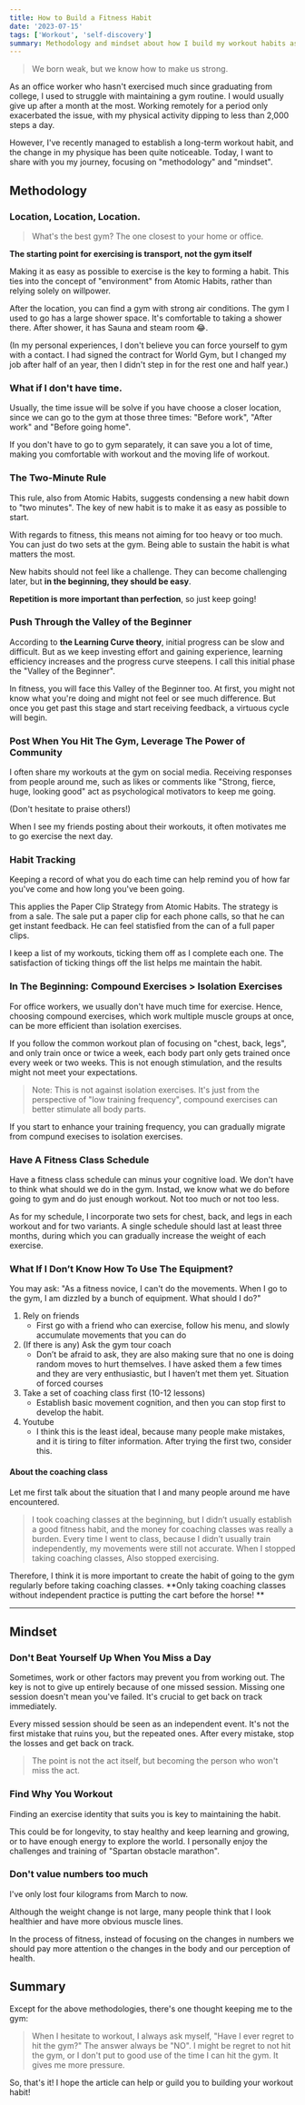 ```yaml
---
title: How to Build a Fitness Habit
date: '2023-07-15'
tags: ['Workout', 'self-discovery']
summary: Methodology and mindset about how I build my workout habits as an office workers
---
```


> We born weak, but we know how to make us strong.

As an office worker who hasn't exercised much since graduating from college, I used to struggle with maintaining a gym routine. I would usually give up after a month at the most. Working remotely for a period only exacerbated the issue, with my physical activity dipping to less than 2,000 steps a day.

However, I've recently managed to establish a long-term workout habit, and the change in my physique has been quite noticeable. Today, I want to share with you my journey, focusing on "methodology" and "mindset".

<TOCInline toc={props.toc} asDisclosure />

## Methodology

### Location, Location, Location.

> What's the best gym? The one closest to your home or office.

**The starting point for exercising is transport, not the gym itself**

Making it as easy as possible to exercise is the key to forming a habit. This ties into the concept of "environment" from Atomic Habits, rather than relying solely on willpower.

After the location, you can find a gym with strong air conditions. The gym I used to go has a large shower space. It's comfortable to taking a shower there. After shower, it has Sauna and steam room 😂.

(In my personal experiences, I don't believe you can force yourself to gym with a contact. I had signed the contract for World Gym, but I changed my job after half of an year, then I didn't step in for the rest one and half year.)

### What if I don't have time.

Usually, the time issue will be solve if you have choose a closer location, since we can go to the gym at those three times: "Before work", "After work" and "Before going home".

If you don't have to go to gym separately, it can save you a lot of time, making you comfortable with workout and the moving life of workout.

### The Two-Minute Rule

This rule, also from Atomic Habits, suggests condensing a new habit down to "two minutes". The key of new habit is to make it as easy as possible to start.

With regards to fitness, this means not aiming for too heavy or too much. You can just do two sets at the gym. Being able to sustain the habit is what matters the most.

New habits should not feel like a challenge. They can become challenging later, but **in the beginning, they should be easy**.

**Repetition is more important than perfection**, so just keep going!

### Push Through the Valley of the Beginner

According to **the Learning Curve theory**, initial progress can be slow and difficult. But as we keep investing effort and gaining experience, learning efficiency increases and the progress curve steepens. I call this initial phase the "Valley of the Beginner".

In fitness, you will face this Valley of the Beginner too. At first, you might not know what you're doing and might not feel or see much difference. But once you get past this stage and start receiving feedback, a virtuous cycle will begin.

### Post When You Hit The Gym, Leverage The Power of Community

I often share my workouts at the gym on social media. Receiving responses from people around me, such as likes or comments like "Strong, fierce, huge, looking good" act as psychological motivators to keep me going.

(Don't hesitate to praise others!)

When I see my friends posting about their workouts, it often motivates me to go exercise the next day.

### Habit Tracking

Keeping a record of what you do each time can help remind you of how far you've come and how long you've been going.

This applies the Paper Clip Strategy from Atomic Habits. The strategy is from a sale. The sale put a paper clip for each phone calls, so that he can get instant feedback. He can feel statisfied from the can of a full paper clips.

I keep a list of my workouts, ticking them off as I complete each one. The satisfaction of ticking things off the list helps me maintain the habit.

### In The Beginning: Compound Exercises > Isolation Exercises

For office workers, we usually don't have much time for exercise. Hence, choosing compound exercises, which work multiple muscle groups at once, can be more efficient than isolation exercises.

If you follow the common workout plan of focusing on "chest, back, legs", and only train once or twice a week, each body part only gets trained once every week or two weeks. This is not enough stimulation, and the results might not meet your expectations.

> Note: This is not against isolation exercises. It's just from the perspective of "low training frequency", compound exercises can better stimulate all body parts.

If you start to enhance your training frequency, you can gradually migrate from compund execises to isolation exercises.

### Have A Fitness Class Schedule

Have a fitness class schedule can minus your cognitive load. We don't have to think what should we do in the gym. Instad, we know what we do before going to gym and do just enough workout. Not too much or not too less.

As for my schedule, I incorporate two sets for chest, back, and legs in each workout and for two variants. A single schedule should last at least three months, during which you can gradually increase the weight of each exercise.

### What If I Don’t Know How To Use The Equipment?

You may ask: "As a fitness novice, I can't do the movements. When I go to the gym, I am dizzled by a bunch of equipment. What should I do?"

1. Rely on friends
   - First go with a friend who can exercise, follow his menu, and slowly accumulate movements that you can do
2. (If there is any) Ask the gym tour coach
   - Don’t be afraid to ask, they are also making sure that no one is doing random moves to hurt themselves. I have asked them a few times and they are very enthusiastic, but I haven’t met them yet. Situation of forced courses
3. Take a set of coaching class first (10-12 lessons)
   - Establish basic movement cognition, and then you can stop first to develop the habit.
4. Youtube
   - I think this is the least ideal, because many people make mistakes, and it is tiring to filter information. After trying the first two, consider this.

#### About the coaching class

Let me first talk about the situation that I and many people around me have encountered.

> I took coaching classes at the beginning, but I didn’t usually establish a good fitness habit, and the money for coaching classes was really a burden. Every time I went to class, because I didn’t usually train independently, my movements were still not accurate. When I stopped taking coaching classes, Also stopped exercising.

Therefore, I think it is more important to create the habit of going to the gym regularly before taking coaching classes. **Only taking coaching classes without independent practice is putting the cart before the horse! **

---

## Mindset

### Don't Beat Yourself Up When You Miss a Day

Sometimes, work or other factors may prevent you from working out. The key is not to give up entirely because of one missed session. Missing one session doesn't mean you've failed. It's crucial to get back on track immediately.

Every missed session should be seen as an independent event. It's not the first mistake that ruins you, but the repeated ones. After every mistake, stop the losses and get back on track.

> The point is not the act itself, but becoming the person who won't miss the act.

### Find Why You Workout

Finding an exercise identity that suits you is key to maintaining the habit.

This could be for longevity, to stay healthy and keep learning and growing, or to have enough energy to explore the world. I personally enjoy the challenges and training of "Spartan obstacle marathon".

### Don't value numbers too much

I've only lost four kilograms from March to now.

Although the weight change is not large, many people think that I look healthier and have more obvious muscle lines.

In the process of fitness, instead of focusing on the changes in numbers we should pay more attention o the changes in the body and our perception of health.

## Summary

Except for the above methodologies, there's one thought keeping me to the gym:

> When I hesitate to workout, I always ask myself, "Have I ever regret to hit the gym?" The answer always be "NO". I might be regret to not hit the gym, or I don't put to good use of the time I can hit the gym. It gives me more pressure.

So, that's it! I hope the article can help or guild you to building your workout habit!
